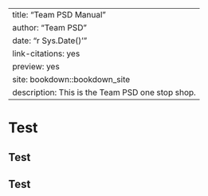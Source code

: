 
---
title: "Team PSD Manual"
author: "Team PSD"
date: "r Sys.Date()'"
link-citations: yes
preview: yes
site: bookdown::bookdown_site
description: This is the Team PSD one stop shop.
---

# Test

## Test

## Test
